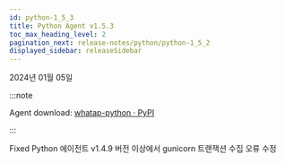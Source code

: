 ```yaml
---
id: python-1_5_3
title: Python Agent v1.5.3
toc_max_heading_level: 2
pagination_next: release-notes/python/python-1_5_2
displayed_sidebar: releaseSidebar
---
```


2024년 01월 05일

:::note

Agent download: [whatap-python · PyPI](https://pypi.org/project/whatap-python/1.5.3/)

:::

<Status>Fixed</Status> Python 에이전트 v1.4.9 버전 이상에서 gunicorn 트랜잭션 수집 오류 수정